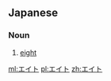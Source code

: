 ==Japanese==

===Noun===
{{ja-noun|ka|rom=eito|hidx=えいと}}

# [[eight]]

[[ml:エイト]]
[[pl:エイト]]
[[zh:エイト]]